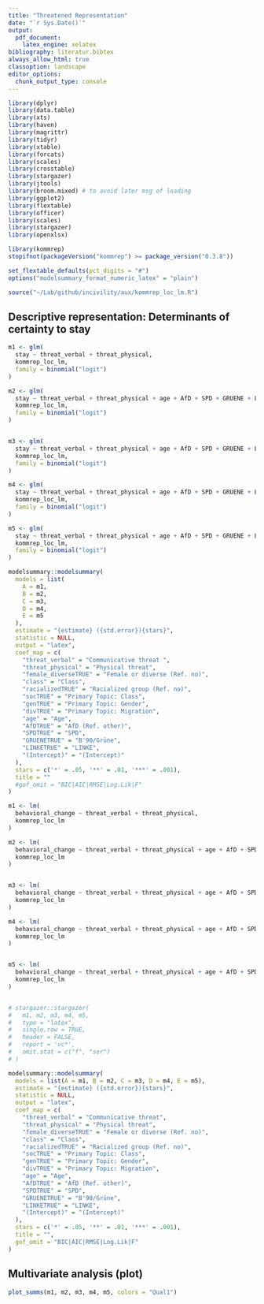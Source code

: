 ```yaml
---
title: "Threatened Representation"
date: "`r Sys.Date()`"
output:
  pdf_document:
    latex_engine: xelatex
bibliography: literatur.bibtex
always_allow_html: true
classoption: landscape
editor_options: 
  chunk_output_type: console
---
```


```r
library(dplyr)
library(data.table)
library(xts)
library(haven)
library(magrittr)
library(tidyr)
library(xtable)
library(forcats)
library(scales)
library(crosstable)
library(stargazer)
library(jtools)
library(broom.mixed) # to avoid later msg of loading
library(ggplot2)
library(flextable)
library(officer)
library(scales)
library(stargazer)
library(openxlsx)

library(kommrep)
stopifnot(packageVersion("kommrep") >= package_version("0.3.8"))
```

```r
set_flextable_defaults(pct_digits = "#")
options("modelsummary_format_numeric_latex" = "plain")
```

```r
source("~/Lab/github/incivility/aux/kommrep_loc_lm.R")
```


## Descriptive representation: Determinants of certainty to stay

```r
m1 <- glm(
  stay ~ threat_verbal + threat_physical,
  kommrep_loc_lm,
  family = binomial("logit")
)

m2 <- glm(
  stay ~ threat_verbal + threat_physical + age + AfD + SPD + GRUENE + LINKE,
  kommrep_loc_lm,
  family = binomial("logit")
)


m3 <- glm(
  stay ~ threat_verbal + threat_physical + age + AfD + SPD + GRUENE + LINKE + female_diverse + class,
  kommrep_loc_lm,
  family = binomial("logit")
)

m4 <- glm(
  stay ~ threat_verbal + threat_physical + age + AfD + SPD + GRUENE + LINKE + female_diverse + class + racialized,
  kommrep_loc_lm,
  family = binomial("logit")
)

m5 <- glm(
  stay ~ threat_verbal + threat_physical + age + AfD + SPD + GRUENE + LINKE + female_diverse + class + racialized + soc + gen + div,
  kommrep_loc_lm,
  family = binomial("logit")
)

modelsummary::modelsummary(
  models = list(
    A = m1,
    B = m2,
    C = m3,
    D = m4,
    E = m5
  ),
  estimate = "{estimate} ({std.error}){stars}",
  statistic = NULL,
  output = "latex",
  coef_map = c(
    "threat_verbal" = "Communicative threat ",
    "threat_physical" = "Physical threat",
    "female_diverseTRUE" = "Female or diverse (Ref. no)",
    "class" = "Class",
    "racializedTRUE" = "Racialized group (Ref. no)",
    "socTRUE" = "Primary Topic: Class",
    "genTRUE" = "Primary Topic: Gender",
    "divTRUE" = "Primary Topic: Migration",
    "age" = "Age",
    "AfDTRUE" = "AfD (Ref. other)",
    "SPDTRUE" = "SPD",
    "GRUENETRUE" = "B'90/Grüne",
    "LINKETRUE" = "LINKE",
    "(Intercept)" = "(Intercept)"
  ),
  stars = c('*' = .05, '**' = .01, '***' = .001),
  title = ""
  #gof_omit = "BIC|AIC|RMSE|Log.Lik|F"
)
```


\newpage

```r
m1 <- lm(
  behavioral_change ~ threat_verbal + threat_physical,
  kommrep_loc_lm
)

m2 <- lm(
  behavioral_change ~ threat_verbal + threat_physical + age + AfD + SPD + GRUENE + LINKE,
  kommrep_loc_lm
)


m3 <- lm(
  behavioral_change ~ threat_verbal + threat_physical + age + AfD + SPD + GRUENE + LINKE + female_diverse + class,
  kommrep_loc_lm
)

m4 <- lm(
  behavioral_change ~ threat_verbal + threat_physical + age + AfD + SPD + GRUENE + LINKE + female_diverse + class + racialized,
  kommrep_loc_lm
)


m5 <- lm(
  behavioral_change ~ threat_verbal + threat_physical + age + AfD + SPD + GRUENE + LINKE + female_diverse + class + racialized + soc + gen + div,
  kommrep_loc_lm
)


# stargazer::stargazer(
#   m1, m2, m3, m4, m5,
#   type = "latex",
#   single.row = TRUE,
#   header = FALSE,
#   report = 'vc*',
#   omit.stat = c("f", "ser")
# )

modelsummary::modelsummary(
  models = list(A = m1, B = m2, C = m3, D = m4, E = m5),
  estimate = "{estimate} ({std.error}){stars}",
  statistic = NULL,
  output = "latex",
  coef_map = c(
    "threat_verbal" = "Communicative threat",
    "threat_physical" = "Physical threat",
    "female_diverseTRUE" = "Female or diverse (Ref. no)",
    "class" = "Class",
    "racializedTRUE" = "Racialized group (Ref. no)",
    "socTRUE" = "Primary Topic: Class",
    "genTRUE" = "Primary Topic: Gender",
    "divTRUE" = "Primary Topic: Migration",
    "age" = "Age",
    "AfDTRUE" = "AfD (Ref. other)",
    "SPDTRUE" = "SPD",
    "GRUENETRUE" = "B'90/Grüne",
    "LINKETRUE" = "LINKE",
    "(Intercept)" = "(Intercept)"
  ),
  stars = c('*' = .05, '**' = .01, '***' = .001),
  title = "",
  gof_omit = "BIC|AIC|RMSE|Log.Lik|F"
)

```


\newpage

## Multivariate analysis (plot)


```r
plot_summs(m1, m2, m3, m4, m5, colors = "Qual1")
```
